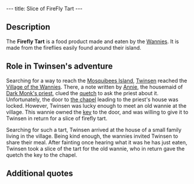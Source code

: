 ---
title: Slice of FireFly Tart
---

{{twinsunica import}}{{Infobox Item
 |image=Slice_of_firefly_tart.png
 |type=quest
 |critical=yes
 |magical=no
 |unique=yes
 |lba1=
 |lba2=yes
 |upgrades=no
 |rowposition=4
 |columnposition=2
 |effect=none
 |effectamount=
 |purpose=
 |combattype=none
 |powerlevel=none
 |rate=none
 |range=none
 |damage=none
}}
{{Quote
 |quote=You don't like this tart, but you must give it to someone who appreciates it more than you.
 |character=Official description}}

==Description==
The '''Firefly Tart''' is a food product made and eaten by the [[Wannie]]s. It is made from the fireflies easily found around their island.

==Role in Twinsen's adventure==
Searching for a way to reach the [[Mosquibees Island]], [[Twinsen]] reached the [[Village of the Wannies]]. There, a note written by [[Annie]], the housemaid of [[Mr. Lemoine|Dark Monk's priest]], clued the [[quetch]] to ask the priest about it. Unfortunately, the door to [[Dark Monk's chapel|the chapel]] leading to the priest's house was locked. However, Twinsen was lucky enough to meet an old wannie at the village. This wannie owned the [[key]] to the door, and was willing to give it to Twinsen in return for a slice of firefly tart.

Searching for such a tart, Twinsen arrived at the house of a small family living in the village. Being kind enough, the wannies invited Twinsen to share their meal. After fainting once hearing what it was he has just eaten, Twinsen took a slice of the tart for the old wannie, who in return gave the quetch the key to the chapel.

==Additional quotes==
{{Quote
 |quote=Hey, pal! Say, if you bring me back a slice of tart, I'll tell you a pretty wacky secret.
 |character=The old wannie}}
{{Quote
 |quote=I fish fireflies used to bake tarts. It's awfully good you know, a firefly tart.
 |character=Arno}}
{{Quote
 |quote=So? How do you like my firefly tart?
 |character=Wannie woman}}